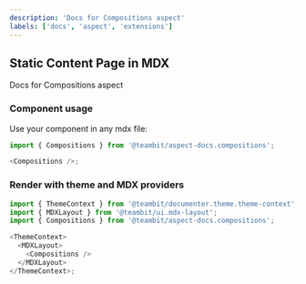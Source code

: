 ```yaml
---
description: 'Docs for Compositions aspect'
labels: ['docs', 'aspect', 'extensions']
---
```



## Static Content Page in MDX

Docs for Compositions aspect

### Component usage

Use your component in any mdx file:

```js
import { Compositions } from '@teambit/aspect-docs.compositions';

<Compositions />;
```

### Render with theme and MDX providers

```js
import { ThemeContext } from '@teambit/documenter.theme.theme-context';
import { MDXLayout } from '@teambit/ui.mdx-layout';
import { Compositions } from '@teambit/aspect-docs.compositions';

<ThemeContext>
  <MDXLayout>
    <Compositions />
  </MDXLayout>
</ThemeContext>;
```
